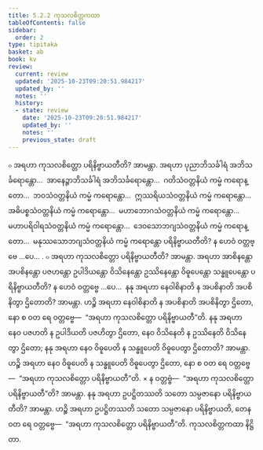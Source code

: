 ```yaml
---
title: 5.2.2 ကုသလစိတ္တကထာ
tableOfContents: false
sidebar:
  order: 2
type: tipitaka
basket: ab
book: kv
review:
  current: review
  updated: '2025-10-23T09:20:51.984217'
  updated_by: ''
  notes: ''
  history:
  - state: review
    date: '2025-10-23T09:20:51.984217'
    updated_by: ''
    notes: ''
    previous_state: draft
---
```



<ReviewStatus review={frontmatter.review} showDetails={true} />

<HypothesisAnnotation frontmatter={frontmatter} />

<DynamicBreadcrumb />

<Division number="894" book="kv" e="ch" v="32" p="443">

<Paragraph number="2740" book="kv">
๐ အရဟာ ကုသလစိတ္တော ပရိနိဗ္ဗာယတီတိ? အာမန္တာ. အရဟာ ပုညာဘိသင်္ခါရံ အဘိသင်္ခရောန္တော…  အာနေဉ္ဇာဘိသင်္ခါရံ အဘိသင်္ခရောန္တော…  ဂတိသံဝတ္တနိယံ ကမ္မံ ကရောန္တော…  ဘဝသံဝတ္တနိယံ ကမ္မံ ကရောန္တော…  ဣဿရိယသံဝတ္တနိယံ ကမ္မံ ကရောန္တော…  အဓိပစ္စသံဝတ္တနိယံ ကမ္မံ ကရောန္တော…  မဟာဘောဂသံဝတ္တနိယံ ကမ္မံ ကရောန္တော…  မဟာပရိဝါရသံဝတ္တနိယံ ကမ္မံ ကရောန္တော…  ဒေဝသောဘဂျသံဝတ္တနိယံ ကမ္မံ ကရောန္တော…  မနုဿသောဘဂျသံဝတ္တနိယံ ကမ္မံ ကရောန္တော ပရိနိဗ္ဗာယတီတိ? န ဟေဝံ ဝတ္တဗ္ဗေ …ပေ… .
</Paragraph>

<Paragraph number="2741" book="kv">
๐ အရဟာ ကုသလစိတ္တော ပရိနိဗ္ဗာယတီတိ? အာမန္တာ. အရဟာ အာစိနန္တော အပစိနန္တော ပဇဟန္တော ဥပါဒိယန္တော ဝိသိနေန္တော ဥဿိနေန္တော ဝိဓူပေန္တော သန္ဓူပေန္တော ပရိနိဗ္ဗာယတီတိ? န ဟေဝံ ဝတ္တဗ္ဗေ …ပေ…  နနု အရဟာ နေဝါစိနာတိ န အပစိနာတိ အပစိနိတွာ ဌိတောတိ? အာမန္တာ. ဟဉ္စိ အရဟာ နေဝါစိနာတိ န အပစိနာတိ အပစိနိတွာ ဌိတော, နော စ ဝတ ရေ ဝတ္တဗ္ဗေ—  “အရဟာ ကုသလစိတ္တော ပရိနိဗ္ဗာယတီ”တိ. နနု အရဟာ နေဝ ပဇဟတိ န ဥပါဒိယတိ ပဇဟိတွာ ဌိတော, နေဝ ဝိသိနေတိ န ဥဿိနေတိ ဝိသိနေတွာ ဌိတော; နနု အရဟာ နေဝ ဝိဓူပေတိ န သန္ဓူပေတိ ဝိဓူပေတွာ ဌိတောတိ? အာမန္တာ. ဟဉ္စိ အရဟာ နေဝ ဝိဓူပေတိ န သန္ဓူပေတိ ဝိဓူပေတွာ ဌိတော, နော စ ဝတ ရေ ဝတ္တဗ္ဗေ—  “အရဟာ ကုသလစိတ္တော ပရိနိဗ္ဗာယတီ”တိ.
</Paragraph>

</Division>
<Division number="895" book="kv" e="ch" v="32" p="443">

<Paragraph number="2742" book="kv">
× န ဝတ္တဗ္ဗံ—  “အရဟာ ကုသလစိတ္တော ပရိနိဗ္ဗာယတီ”တိ? အာမန္တာ. နနု အရဟာ ဥပဋ္ဌိတဿတိ သတော သမ္ပဇာနော ပရိနိဗ္ဗာယတီတိ? အာမန္တာ. ဟဉ္စိ အရဟာ ဥပဋ္ဌိတဿတိ သတော သမ္ပဇာနော ပရိနိဗ္ဗာယတိ, တေန ဝတ ရေ ဝတ္တဗ္ဗေ—  “အရဟာ ကုသလစိတ္တော ပရိနိဗ္ဗာယတီ”တိ.

</Paragraph>
</Division>

<Paragraph number="2743" type="center" book="kv">
ကုသလစိတ္တကထာ နိဋ္ဌိတာ.
</Paragraph>